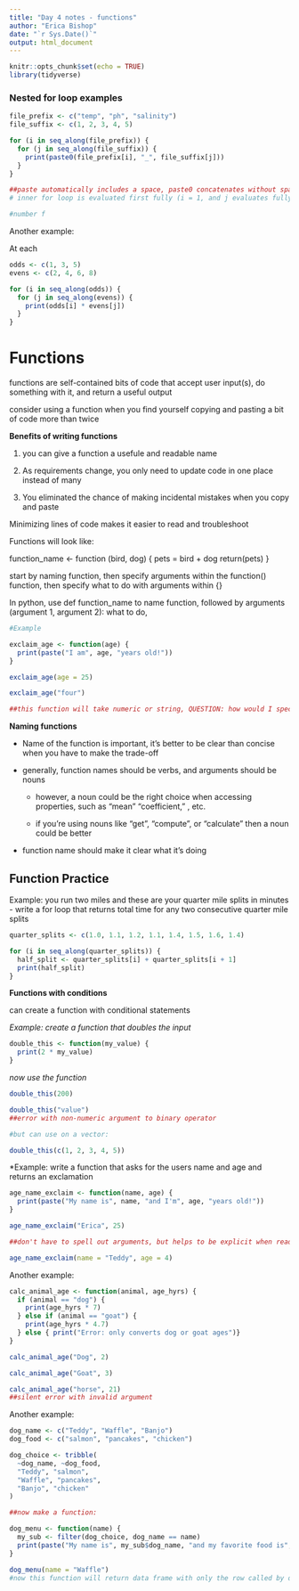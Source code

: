 ```yaml
---
title: "Day 4 notes - functions"
author: "Erica Bishop"
date: "`r Sys.Date()`"
output: html_document
---
```


```r
knitr::opts_chunk$set(echo = TRUE)
library(tidyverse)
```

### Nested for loop examples

```r

file_prefix <- c("temp", "ph", "salinity")
file_suffix <- c(1, 2, 3, 4, 5)

for (i in seq_along(file_prefix)) {
  for (j in seq_along(file_suffix)) {
    print(paste0(file_prefix[i], "_", file_suffix[j]))
  }
}

##paste automatically includes a space, paste0 concatenates without spaces
# inner for loop is evaluated first fully (i = 1, and j evaluates fully through to get i1,j1; i1,j2; i1,j3...etc. before moving on to i=2, j1, i2,j3... etc.)

#number f

```

Another example:

At each

```r

odds <- c(1, 3, 5)
evens <- c(2, 4, 6, 8)

for (i in seq_along(odds)) {
  for (j in seq_along(evens)) {
    print(odds[i] * evens[j])
  }
}


```

# Functions

functions are self-contained bits of code that accept user input(s), do something with it, and return a useful output

consider using a function when you find yourself copying and pasting a bit of code more than twice

**Benefits of writing functions**

1.  you can give a function a usefule and readable name

2.  As requirements change, you only need to update code in one place instead of many

3.  You eliminated the chance of making incidental mistakes when you copy and paste

Minimizing lines of code makes it easier to read and troubleshoot

Functions will look like:

function_name \<- function (bird, dog) { pets = bird + dog return(pets) }

start by naming function, then specify arguments within the function() function, then specify what to do with arguments within {}

In python, use def function_name to name function, followed by arguments (argument 1, argument 2): what to do,

```r
#Example

exclaim_age <- function(age) {
  print(paste("I am", age, "years old!"))
}

exclaim_age(age = 25)

exclaim_age("four")

##this function will take numeric or string, QUESTION: how would I specify that I want my function to only take one class of data

```

**Naming functions**

-   Name of the function is important, it's better to be clear than concise when you have to make the trade-off

-   generally, function names should be verbs, and arguments should be nouns

    -   however, a noun could be the right choice when accessing properties, such as "mean" "coefficient," , etc.

    -   if you're using nouns like "get", "compute", or "calculate" then a noun could be better

-   function name should make it clear what it's doing

## Function Practice

Example: you run two miles and these are your quarter mile splits in minutes - write a for loop that returns total time for any two consecutive quarter mile splits

```r

quarter_splits <- c(1.0, 1.1, 1.2, 1.1, 1.4, 1.5, 1.6, 1.4)

for (i in seq_along(quarter_splits)) {
  half_split <- quarter_splits[i] + quarter_splits[i + 1]
  print(half_split)
}


```

**Functions with conditions**

can create a function with conditional statements

*Example: create a function that doubles the input*

```r
double_this <- function(my_value) {
  print(2 * my_value)
}
```

*now use the function*

```r
double_this(200)

double_this("value")
##error with non-numeric argument to binary operator

#but can use on a vector:

double_this(c(1, 2, 3, 4, 5))

```

*Example: write a function that asks for the users name and age and returns an exclamation

```r

age_name_exclaim <- function(name, age) {
  print(paste("My name is", name, "and I'm", age, "years old!"))
}

age_name_exclaim("Erica", 25)

##don't have to spell out arguments, but helps to be explicit when reading code back:

age_name_exclaim(name = "Teddy", age = 4)

```

Another example: 

```r
calc_animal_age <- function(animal, age_hyrs) {
  if (animal == "dog") {
    print(age_hyrs * 7)
  } else if (animal == "goat") {
    print(age_hyrs * 4.7)
  } else { print("Error: only converts dog or goat ages")}
}

calc_animal_age("Dog", 2)

calc_animal_age("Goat", 3)

calc_animal_age("horse", 21)
##silent error with invalid argument

```


Another example:

```r

dog_name <- c("Teddy", "Waffle", "Banjo")
dog_food <- c("salmon", "pancakes", "chicken")

dog_choice <- tribble(
  ~dog_name, ~dog_food,
  "Teddy", "salmon",
  "Waffle", "pancakes",
  "Banjo", "chicken"
)

##now make a function:

dog_menu <- function(name) {
  my_sub <- filter(dog_choice, dog_name == name)
  print(paste("My name is", my_sub$dog_name, "and my favorite food is", my_sub$dog_food))
}

dog_menu(name = "Waffle")
#now this function will return data frame with only the row called by dog name

```















